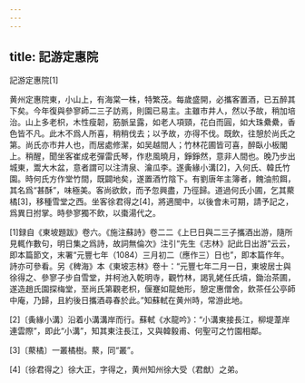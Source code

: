 ```yaml
---
---
---
```

title: 記游定惠院
---



記游定惠院[1]


黄州定惠院東，小山上，有海棠一株，特繁茂。每歲盛開，必攜客置酒，已五醉其下矣。今年復與參寥師二三子訪焉，則園已易主。主雖市井人，然以予故，稍加培治。山上多老枳，木性瘦韌，筋脈呈露，如老人項頸，花白而圓，如大珠纍纍，香色皆不凡。此木不爲人所喜，稍稍伐去；以予故，亦得不伐。既飲，往憩於尚氏之第。尚氏亦市井人也，而居處修潔，如吴越間人；竹林花圃皆可喜，醉臥小板閣上。稍醒，聞坐客崔成老彈雷氏琴，作悲風曉月，錚錚然，意非人間也。晚乃步出城東，鬻大木盆，意者謂可以注清泉、瀹瓜李。遂夤緣小溝[2]，入何氏、韓氏竹園。時何氏方作堂竹間，既闢地矣，遂置酒竹陰下。有劉唐年主簿者，餽油煎餌，其名爲“甚酥”，味極美。客尚欲飲，而予忽興盡，乃徑歸。道過何氏小圃，乞其藂橘[3]，移種雪堂之西。坐客徐君得之[4]，將適閩中，以後會未可期，請予記之，爲異日拊掌。時參寥獨不飲，以棗湯代之。

[1]録自《東坡題跋》卷六。《施注蘇詩》卷二二《上巳日與二三子攜酒出游，隨所見輒作數句，明日集之爲詩，故詞無倫次》注引“先生《志林》記此日出游”云云，即本篇節文，末署“元豐七年（1084）三月初二（應作三）日也”，即本篇作年。詩亦可參看。另《稗海》本《東坡志林》卷十：“元豐七年二月一日，東坡居士與徐得之、參寥子步自雪堂，并柯池入乾明寺，觀竹林，謁乳姥任氏墳，鋤治茶圃，遂造趙氏園探梅堂，至尚氏第觀老枳，偃蹇如龍虵形，憩定惠僧舍，飲茶任公亭師中庵，乃歸，且約後日攜酒尋春於此。”知蘇軾在黄州時，常游此地。

[2]〔夤緣小溝〕沿着小溝溝岸而行。蘇軾《水龍吟》：“小溝東接長江，柳堤葦岸連雲際”，即此“小溝”，知其東注長江，又與韓毅甫、何聖可之竹園相鄰。

[3]〔藂橘〕一叢橘樹。藂，同“叢”。

[4]〔徐君得之〕徐大正，字得之，黄州知州徐大受（君猷）之弟。